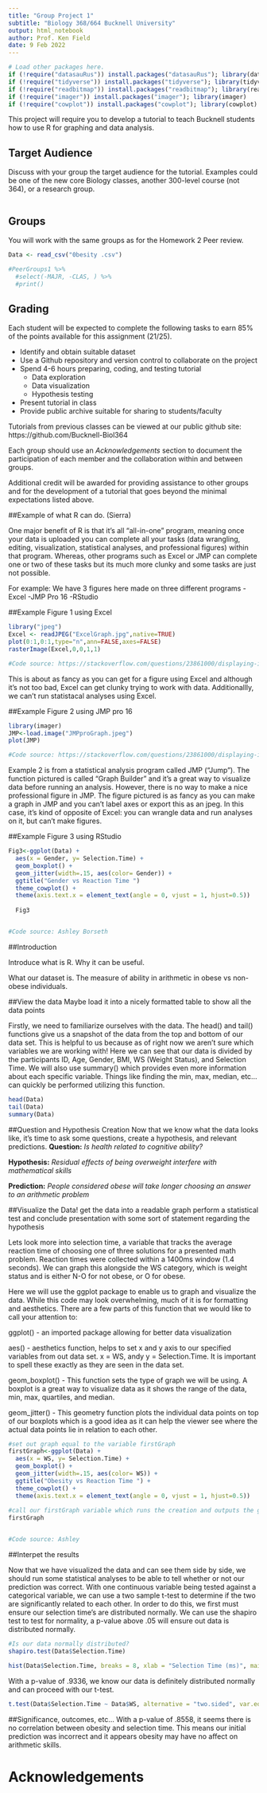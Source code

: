 ```yaml
---
title: "Group Project 1"
subtitle: "Biology 368/664 Bucknell University"
output: html_notebook
author: Prof. Ken Field
date: 9 Feb 2022
---
```


```r
# Load other packages here.
if (!require("datasauRus")) install.packages("datasauRus"); library(datasauRus)
if (!require("tidyverse")) install.packages("tidyverse"); library(tidyverse)
if (!require("readbitmap")) install.packages("readbitmap"); library(readbitmap)
if (!require("imager")) install.packages("imager"); library(imager)
if (!require("cowplot")) install.packages("cowplot"); library(cowplot)
```

This project will require you to develop a tutorial to teach Bucknell students how to use R for graphing and data analysis. 

## Target Audience

Discuss with your group the target audience for the tutorial. 
Examples could be one of the new core Biology classes, another 300-level course (not 364), or a research group. 

```r

```

## Groups

You will work with the same groups as for the Homework 2 Peer review. 

```r
Data <- read_csv("0besity .csv")

#PeerGroups1 %>% 
  #select(-MAJR, -CLAS, ) %>%
  #print()
```

## Grading

Each student will be expected to complete the following tasks to earn 85% of the points available for this assignment (21/25).

- Identify and obtain suitable dataset
- Use a Github repository and version control to collaborate on the project
- Spend 4-6 hours preparing, coding, and testing tutorial
  + Data exploration
  + Data visualization
  + Hypothesis testing
- Present tutorial in class
- Provide public archive suitable for sharing to students/faculty

Tutorials from previous classes can be viewed at our public github site: https://github.com/Bucknell-Biol364

Each group should use an *Acknowledgements* section to document the participation of each member and the collaboration within and between groups.

Additional credit will be awarded for providing assistance to other groups and for the development of a tutorial that goes beyond the minimal expectations listed above.


##Example of what R can do. (Sierra)

One major benefit of R is that it's all "all-in-one" program, meaning once your data is uploaded you can complete all your tasks (data wrangling, editing, visualization, statistical analyses, and professional figures) within that program.
Whereas, other programs such as Excel or JMP can complete one or two of these tasks but its much more clunky and some tasks are just not possible. 

For example: 
We have 3 figures here made on three different programs
-Excel
-JMP Pro 16
-RStudio

##Example Figure 1 using Excel
```r
library("jpeg")
Excel <- readJPEG("ExcelGraph.jpg",native=TRUE)
plot(0:1,0:1,type="n",ann=FALSE,axes=FALSE)
rasterImage(Excel,0,0,1,1)

#Code source: https://stackoverflow.com/questions/23861000/displaying-images-in-r-in-version-3-1-0
```
This is about as fancy as you can get for a figure using Excel and although it's not too bad, Excel can get clunky trying to work with data. Additionallly, we can't run statistacal analyses using Excel.

##Example Figure 2 using JMP pro 16
```r

library(imager)
JMP<-load.image("JMPproGraph.jpeg")
plot(JMP)

#Code source: https://stackoverflow.com/questions/23861000/displaying-images-in-r-in-version-3-1-0
```
Example 2 is from a statistical analysis program called JMP ("Jump"). The function pictured is called "Graph Builder" and it's a great way to visualize data before running an analysis. However, there is no way to make a nice professional figure in JMP. The figure pictured is as fancy as you can make a graph in JMP and you can't label axes or export this as an jpeg. In this case, it's kind of opposite of Excel: you can wrangle data and run analyses on it, but can't make figures.

##Example Figure 3 using RStudio
```r

Fig3<-ggplot(Data) +
  aes(x = Gender, y= Selection.Time) +
  geom_boxplot() +
  geom_jitter(width=.15, aes(color= Gender)) +
  ggtitle("Gender vs Reaction Time ") 
  theme_cowplot() +
  theme(axis.text.x = element_text(angle = 0, vjust = 1, hjust=0.5))
  
  Fig3


#Code source: Ashley Borseth
```
##Introduction

Introduce what is R. Why it can be useful.

What our dataset is. The measure of ability in arithmetic in obese vs non-obese individuals.

##View the data
Maybe load it into a nicely formatted table to show all the data points

Firstly, we need to familiarize ourselves with the data. The head() and tail() functions give us a snapshot of the data from the top and bottom of our data set. This is helpful to us because as of right now we aren't sure which variables we are working with!
Here we can see that our data is divided by the participants ID, Age, Gender, BMI, WS (Weight Status), and Selection Time. We will also use summary() which provides even more information about each specific variable. Things like finding the min, max, median, etc... can quickly be performed utilizing this function.
```r
head(Data)
tail(Data)
summary(Data)
```




##Question and Hypothesis Creation
Now that we know what the data looks like, it's time to ask some questions, create a hypothesis, and relevant predictions. 
**Question:** *Is health related to cognitive ability?*

**Hypothesis:** *Residual effects of being overweight interfere with mathematical skills*

**Prediction:** *People considered obese will take longer choosing an answer to an arithmetic problem*


##Visualize the Data!
get the data into a readable graph
perform a statistical test and conclude presentation with some sort of statement regarding the hypothesis



Lets look more into selection time, a variable that tracks the average reaction time of choosing one of three solutions for a presented math problem. Reaction times were collected within a 1400ms window (1.4 seconds). We can graph this alongside the WS category, which is weight status and is either N-O for not obese, or O for obese. 

Here we will use the ggplot package to enable us to graph and visualize the data. While this code may look overwhelming, much of it is for formatting and aesthetics. There are a few parts of this function that we would like to call your attention to:

ggplot() - an imported package allowing for better data visualization

aes() - aesthetics function, helps to set x and y axis to our specified variables from out data set. x = WS, andy y = Selection.Time. It is important to spell these exactly as they are seen in the data set. 

geom_boxplot() - This function sets the type of graph we will be using. A boxplot is a great way to visualize data as it shows the range of the data, min, max, quartiles, and median. 

geom_jitter() - This geometry function plots the individual data points on top of our boxplots which is a good idea as it can help the viewer see where the actual data points lie in relation to each other. 


```r
#set out graph equal to the variable firstGraph
firstGraph<-ggplot(Data) +
  aes(x = WS, y= Selection.Time) +
  geom_boxplot() +
  geom_jitter(width=.15, aes(color= WS)) +
  ggtitle("Obesity vs Reaction Time ") +
  theme_cowplot() +
  theme(axis.text.x = element_text(angle = 0, vjust = 1, hjust=0.5))
  
#call our firstGraph variable which runs the creation and outputs the graph
firstGraph


#Code source: Ashley

```


##Interpet the results

Now that we have visualized the data and can see them side by side, we should run some statistical analyses to be able to tell whether or not our prediction was correct. With one continuous variable being tested against a categorical variable, we can use a two sample t-test to determine if the two are significantly related to each other. In order to do this, we first must ensure our selection time's are distributed normally. We can use the shapiro test to test for normality, a p-value above .05 will ensure out data is distributed normally.

```r
#Is our data normally distributed?
shapiro.test(Data$Selection.Time)

hist(Data$Selection.Time, breaks = 8, xlab = "Selection Time (ms)", main = "Histogram of Selection Time", col = "light blue")
```
With a p-value of .9336, we know our data is definitely distributed normally and can proceed with our t-test.

```r

t.test(Data$Selection.Time ~ Data$WS, alternative = "two.sided", var.equal = FALSE)

```


##Significance, outcomes, etc...
With a p-value of .8558, it seems there is no correlation between obesity and selection time. This means our initial prediction was incorrect and it appears obesity may have no affect on arithmetic skills.



# Acknowledgements

